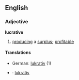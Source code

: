 ==English==
===Adjective===
'''lucrative'''
# [[produce|producing]] a [[surplus]]; [[profitable]]
====Translations====
*German: [[lukrativ]] (1)
*{{sv}}: [[lukrativ]]